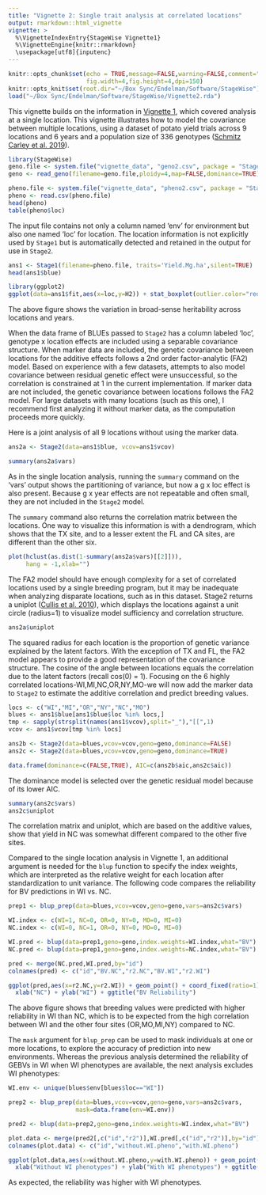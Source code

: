 ```yaml
---
title: "Vignette 2: Single trait analysis at correlated locations"
output: rmarkdown::html_vignette
vignette: >
  %\VignetteIndexEntry{StageWise Vignette1}
  %\VignetteEngine{knitr::rmarkdown}
  \usepackage[utf8]{inputenc}
---
```


```r
knitr::opts_chunk$set(echo = TRUE,message=FALSE,warning=FALSE,comment="##",
                      fig.width=4,fig.height=4,dpi=150)
knitr::opts_knit$set(root.dir="~/Box Sync/Endelman/Software/StageWise")
load("~/Box Sync/Endelman/Software/StageWise/Vignette2.rda")
```

This vignette builds on the information in [Vignette 1](https://jendelman.github.io/StageWise/Vignette1.html), which covered analysis at a single location. This vignette illustrates how to model the covariance between multiple locations, using a dataset of potato yield trials across 9 locations and 6 years and a population size of 336 genotypes ([Schmitz Carley et al. 2019](https://doi.org/10.2135/cropsci2018.05.0314)). 

```r
library(StageWise)
geno.file <- system.file("vignette_data", "geno2.csv", package = "StageWise")
geno <- read_geno(filename=geno.file,ploidy=4,map=FALSE,dominance=TRUE)

pheno.file <- system.file("vignette_data", "pheno2.csv", package = "StageWise")
pheno <- read.csv(pheno.file)
head(pheno)
table(pheno$loc)
``` 

The input file contains not only a column named 'env' for environment but also one named 'loc' for location. The location information is not explicitly used by `Stage1` but is automatically detected and retained in the output for use in `Stage2`.

```r
ans1 <- Stage1(filename=pheno.file, traits='Yield.Mg.ha',silent=TRUE)
head(ans1$blue)

library(ggplot2)
ggplot(data=ans1$fit,aes(x=loc,y=H2)) + stat_boxplot(outlier.color="red") + xlab("Location") + ylab(expression(paste("Broad-sense ",H^2," (plot basis)")))
```

The above figure shows the variation in broad-sense heritability across locations and years. 

When the data frame of BLUEs passed to `Stage2` has a column labeled 'loc', genotype x location effects are included using a separable covariance structure. When marker data are included, the genetic covariance between locations for the additive effects follows a 2nd order factor-analytic (FA2) model. Based on experience with a few datasets, attempts to also model covariance between residual genetic effect were unsuccessful, so the correlation is constrained at 1 in the current implementation. If marker data are not included, the genetic covariance between locations follows the FA2 model. For large datasets with many locations (such as this one), I recommend first analyzing it without marker data, as the computation proceeds more quickly. 

Here is a joint analysis of all 9 locations without using the marker data.
```r
ans2a <- Stage2(data=ans1$blue, vcov=ans1$vcov)
```
```r
summary(ans2a$vars)
```

As in the single location analysis, running the `summary` command on the 'vars' output shows the partitioning of variance, but now a g x loc effect is also present. Because g x year effects are not repeatable and often small, they are not included in the `Stage2` model.

The `summary` command also returns the correlation matrix between the locations. One way to visualize this information is with a dendrogram, which shows that the TX site, and to a lesser extent the FL and CA sites, are different than the other six. 

```r
plot(hclust(as.dist(1-summary(ans2a$vars)[[2]])),
     hang = -1,xlab="")
```

The FA2 model should have enough complexity for a set of correlated locations used by a single breeding program, but it may be inadequate when analyzing disparate locations, such as in this dataset. Stage2 returns a uniplot ([Cullis et al. 2010](https://doi.org/10.1139/G10-080)), which displays the locations against a unit circle (radius=1) to visualize model sufficiency and correlation structure.

```r
ans2a$uniplot
```

The squared radius for each location is the proportion of genetic variance explained by the latent factors. With the exception of TX and FL, the FA2 model appears to provide a good representation of the covariance structure. The cosine of the angle between locations equals the correlation due to the latent factors (recall cos(0) = 1). Focusing on the 6 highly correlated locations-WI,MI,NC,OR,NY,MO-we will now add the marker data to `Stage2` to estimate the additive correlation and predict breeding values.

```r
locs <- c("WI","MI","OR","NY","NC","MO")
blues <- ans1$blue[ans1$blue$loc %in% locs,]
tmp <- sapply(strsplit(names(ans1$vcov),split="_"),"[[",1)
vcov <- ans1$vcov[tmp %in% locs]
```
```r
ans2b <- Stage2(data=blues,vcov=vcov,geno=geno,dominance=FALSE)
ans2c <- Stage2(data=blues,vcov=vcov,geno=geno,dominance=TRUE)
```

```r
data.frame(dominance=c(FALSE,TRUE), AIC=c(ans2b$aic,ans2c$aic))
```

The dominance model is selected over the genetic residual model because of its lower AIC.

```r
summary(ans2c$vars)
ans2c$uniplot
```

The correlation matrix and uniplot, which are based on the additive values, show that yield in NC was somewhat different compared to the other five sites. 

Compared to the single location analysis in Vignette 1, an additional argument is needed for the `blup` function to specify the index weights, which are interpreted as the relative weight for each location after standardization to unit variance. The following code compares the reliability for BV predictions in WI vs. NC. 

```r
prep1 <- blup_prep(data=blues,vcov=vcov,geno=geno,vars=ans2c$vars)

WI.index <- c(WI=1, NC=0, OR=0, NY=0, MO=0, MI=0)  
NC.index <- c(WI=0, NC=1, OR=0, NY=0, MO=0, MI=0)  

WI.pred <- blup(data=prep1,geno=geno,index.weights=WI.index,what="BV")
NC.pred <- blup(data=prep1,geno=geno,index.weights=NC.index,what="BV")

pred <- merge(NC.pred,WI.pred,by="id")
colnames(pred) <- c("id","BV.NC","r2.NC","BV.WI","r2.WI")

ggplot(pred,aes(x=r2.NC,y=r2.WI)) + geom_point() + coord_fixed(ratio=1) + xlim(0.3,0.8) + ylim(0.3,0.8) + geom_line(data=data.frame(x=c(0.3,0.8),y=c(0.3,0.8)),mapping=aes(x=x,y=y),linetype=2) + theme_bw() + 
  xlab("NC") + ylab("WI") + ggtitle("BV Reliability")
```

The above figure shows that breeding values were predicted with higher reliability in WI than NC, which is to be expected from the high correlation between WI and the other four sites (OR,MO,MI,NY) compared to NC. 

The `mask` argument for `blup_prep` can be used to mask individuals at one or more locations, to explore the accuracy of prediction into new environments. Whereas the previous analysis determined the reliability of GEBVs in WI when WI phenotypes are available, the next analysis excludes WI phenotypes: 

```r
WI.env <- unique(blues$env[blues$loc=="WI"])

prep2 <- blup_prep(data=blues,vcov=vcov,geno=geno,vars=ans2c$vars,
                   mask=data.frame(env=WI.env))

pred2 <- blup(data=prep2,geno=geno,index.weights=WI.index,what="BV")

plot.data <- merge(pred2[,c("id","r2")],WI.pred[,c("id","r2")],by="id")
colnames(plot.data) <- c("id","without.WI.pheno","with.WI.pheno")

ggplot(plot.data,aes(x=without.WI.pheno,y=with.WI.pheno)) + geom_point() + coord_fixed(ratio=1) + xlim(0.3,0.8) + ylim(0.3,0.8) + geom_line(data=data.frame(x=c(0.3,0.8),y=c(0.3,0.8)),mapping=aes(x=x,y=y),linetype=2) + theme_bw() + 
  xlab("Without WI phenotypes") + ylab("With WI phenotypes") + ggtitle("WI BV Reliability")
```

As expected, the reliability was higher with WI phenotypes.

